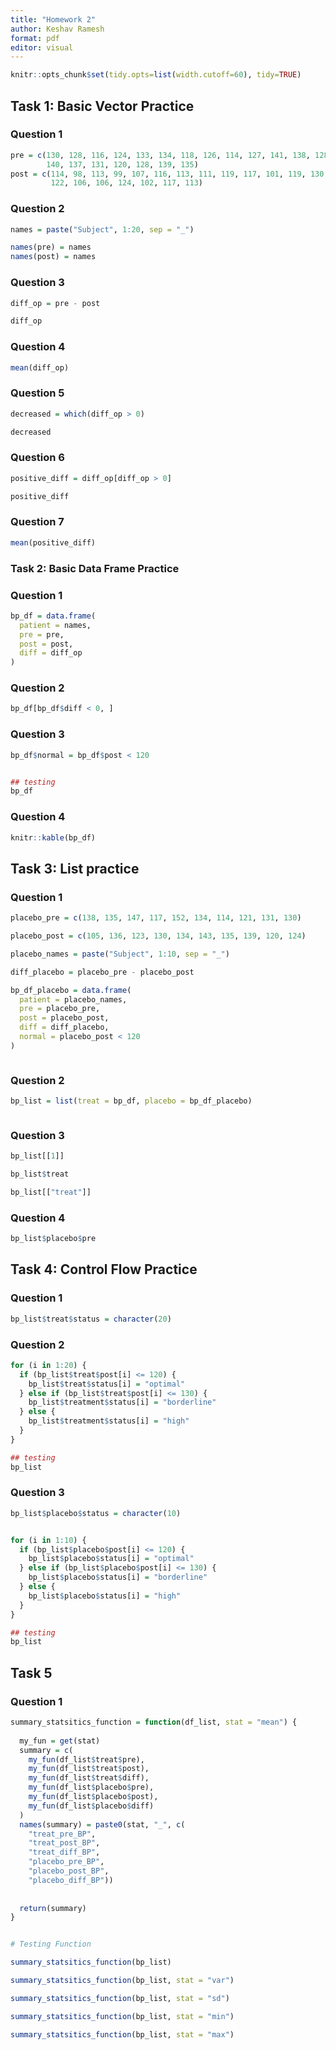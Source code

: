 ```yaml
---
title: "Homework 2"
author: Keshav Ramesh
format: pdf
editor: visual
---
```



```r


knitr::opts_chunk$set(tidy.opts=list(width.cutoff=60), tidy=TRUE)

```




## Task 1: Basic Vector Practice

### Question 1



```r
pre = c(130, 128, 116, 124, 133, 134, 118, 126, 114, 127, 141, 138, 128,
        140, 137, 131, 120, 128, 139, 135)
post = c(114, 98, 113, 99, 107, 116, 113, 111, 119, 117, 101, 119, 130,
         122, 106, 106, 124, 102, 117, 113)


```

### Question 2

```r

names = paste("Subject", 1:20, sep = "_")

names(pre) = names
names(post) = names
```

### Question 3

```r

diff_op = pre - post

diff_op


```

### Question 4 

```r
mean(diff_op)

```
### Question 5

```r
decreased = which(diff_op > 0)

decreased

```

### Question 6

```r
positive_diff = diff_op[diff_op > 0]

positive_diff
```

### Question 7


```r
mean(positive_diff)
```


### Task 2: Basic Data Frame Practice

### Question 1

```r

bp_df = data.frame(
  patient = names,
  pre = pre,
  post = post,
  diff = diff_op
)


```

### Question 2 

```r
bp_df[bp_df$diff < 0, ]

```

### Question 3

```r
bp_df$normal = bp_df$post < 120


## testing
bp_df

```

### Question 4


```r
knitr::kable(bp_df)

```


## Task 3: List practice


### Question 1

```r

placebo_pre = c(138, 135, 147, 117, 152, 134, 114, 121, 131, 130)

placebo_post = c(105, 136, 123, 130, 134, 143, 135, 139, 120, 124)

placebo_names = paste("Subject", 1:10, sep = "_")

diff_placebo = placebo_pre - placebo_post

bp_df_placebo = data.frame(
  patient = placebo_names,
  pre = placebo_pre,
  post = placebo_post,
  diff = diff_placebo,
  normal = placebo_post < 120
)



```


### Question 2 

```r
bp_list = list(treat = bp_df, placebo = bp_df_placebo)



```


### Question 3

```r
bp_list[[1]]

bp_list$treat

bp_list[["treat"]]

```



### Question 4 


```r
bp_list$placebo$pre

```

## Task 4: Control Flow Practice

### Question 1

```r

bp_list$treat$status = character(20)

```

### Question 2

```r


for (i in 1:20) {
  if (bp_list$treat$post[i] <= 120) {
    bp_list$treat$status[i] = "optimal"
  } else if (bp_list$treat$post[i] <= 130) {
    bp_list$treatment$status[i] = "borderline"
  } else {
    bp_list$treatment$status[i] = "high"
  }
}

## testing
bp_list

```


### Question 3

```r


bp_list$placebo$status = character(10)


for (i in 1:10) {
  if (bp_list$placebo$post[i] <= 120) {
    bp_list$placebo$status[i] = "optimal"
  } else if (bp_list$placebo$post[i] <= 130) {
    bp_list$placebo$status[i] = "borderline"
  } else {
    bp_list$placebo$status[i] = "high"
  }
}

## testing
bp_list


```




## Task 5 

### Question 1 

```r

summary_statsitics_function = function(df_list, stat = "mean") {
  
  my_fun = get(stat)
  summary = c(
    my_fun(df_list$treat$pre),
    my_fun(df_list$treat$post),
    my_fun(df_list$treat$diff),
    my_fun(df_list$placebo$pre),
    my_fun(df_list$placebo$post),
    my_fun(df_list$placebo$diff)
  )
  names(summary) = paste0(stat, "_", c(
    "treat_pre_BP", 
    "treat_post_BP", 
    "treat_diff_BP", 
    "placebo_pre_BP", 
    "placebo_post_BP", 
    "placebo_diff_BP"))
  
  
  return(summary)
}


# Testing Function

summary_statsitics_function(bp_list)

summary_statsitics_function(bp_list, stat = "var")

summary_statsitics_function(bp_list, stat = "sd")

summary_statsitics_function(bp_list, stat = "min")

summary_statsitics_function(bp_list, stat = "max")



```



























